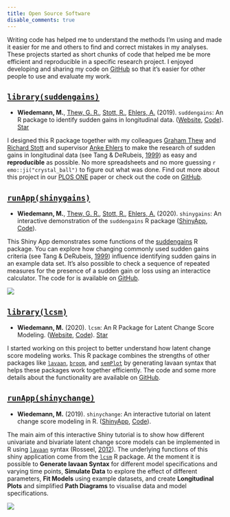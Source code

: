 ```yaml
---
title: Open Source Software
disable_comments: true
---
```


<!-- Place this tag in your head or just before your close body tag. -->
<script async defer src="https://buttons.github.io/buttons.js"></script>

Writing code has helped me to understand the methods I'm using and made it easier for me and others to find and correct mistakes in my analyses.
These projects started as short chunks of code that helped me be more efficient and reproducible in a specific research project.
I enjoyed developing and sharing my code on [GitHub](https://github.com/milanwiedemann) so that it's easier for other people to use and evaluate my work.

## [`library(suddengains)`](https://milanwiedemann.github.io/suddengains/)

- **Wiedemann, M.**, [Thew, G. R.](https://twitter.com/drgrahamthew), [Stott, R.](https://twitter.com/DrRichardStott), [Ehlers, A.](https://www.psy.ox.ac.uk/team/anke-ehlers) (2019). 
`suddengains`: An R package to identify sudden gains in longitudinal data. ([Website](https://milanwiedemann.github.io/suddengains/), [Code](https://github.com/milanwiedemann/suddengains)).
<a class="github-button" href="https://github.com/milanwiedemann/suddengains" data-color-scheme="no-preference: light; light: light; dark: light;" data-show-count="true" aria-label="Star milanwiedemann/suddengains on GitHub">Star</a>

I designed this R package together with my colleagues [Graham Thew](https://twitter.com/drgrahamthew) and [Richard Stott](https://twitter.com/DrRichardStott) and supervisor [Anke Ehlers](https://www.psy.ox.ac.uk/team/anke-ehlers) to make the research of sudden gains in longitudinal data (see Tang & DeRubeis, [1999](https://doi.org/10.1037/0022-006X.67.6.894)) as easy and **reproducible** as possible.
No more spreadsheets and no more guessing `r emo::ji("crystal_ball")` to figure out what was done.
Find out more about this project in our [PLOS ONE](https://doi.org/10.1371/journal.pone.0230276) paper or check out the code on [GitHub](https://github.com/milanwiedemann/suddengains).

<!-- <img src="/gifs/r-suddengains.gif"/> -->

## [`runApp(shinygains)`](https://milanwiedemann.shinyapps.io/shinygains/)

- **Wiedemann, M.**, [Thew, G. R.](https://twitter.com/drgrahamthew), [Stott, R.](https://twitter.com/DrRichardStott), [Ehlers, A.](https://www.psy.ox.ac.uk/team/anke-ehlers) (2020). `shinygains`: An interactive demonstration of the `suddengains` R package ([ShinyApp](https://milanwiedemann.shinyapps.io/shinygains/), [Code](https://github.com/milanwiedemann/shinygains)).

This Shiny App demonstrates some functions of the [suddengains](https://milanwiedemann.github.io/suddengains/) R package.
You can explore how changing commonly used sudden gains criteria (see Tang & DeRubeis, [1999](https://doi.org/10.1037/0022-006X.67.6.894)) influence identifying sudden gains in an example data set.
It's also possible to check a sequence of repeated measures for the presence of a sudden gain or loss using an interactice calculator.
The code for is available on [GitHub](https://github.com/milanwiedemann/shinygains).


<img src="/gifs/r-shinygains-demo-01.gif"/>


## [`library(lcsm)`](https://milanwiedemann.github.io/lcsm/)

- **Wiedemann, M.** (2020). `lcsm`: An R Package for Latent Change Score Modeling. ([Website](https://milanwiedemann.github.io/lcsm/), [Code](https://github.com/milanwiedemann/lcsm)).
<a class="github-button" href="https://github.com/milanwiedemann/lcsm" data-color-scheme="no-preference: light; light: light; dark: light;" data-show-count="true" aria-label="Star milanwiedemann/lcsm on GitHub">Star</a>

I started working on this project to better understand how latent change score modeling works. 
This R package combines the strengths of other packages like [`lavaan`](http://lavaan.ugent.be/), [`broom`](https://CRAN.R-project.org/package=broom), and [`semPlot`](https://CRAN.R-project.org/package=semPlot) by generating lavaan syntax that helps these packages work together efficiently. 
The code and some more details about the functionality are available on [GitHub](https://github.com/milanwiedemann/lcsm).


## [`runApp(shinychange)`](https://milanwiedemann.shinyapps.io/shinychange/)

- **Wiedemann, M.** (2019). `shinychange`: An interactive tutorial on latent change score modeling in R. ([ShinyApp](https://milanwiedemann.shinyapps.io/shinychange/), [Code](https://github.com/milanwiedemann/shinychange)).

The main aim of this interactive Shiny tutorial is to show how different univariate and bivariate latent change score models can be implemented in R using [`lavaan`](http://lavaan.ugent.be/) syntax (Rosseel, [2012](http://www.jstatsoft.org/v48/i02)).
The underlying functions of this shiny application come from the [`lcsm`](https://milanwiedemann.github.io/lcsm/) R package.
At the moment it is possible to **Generate lavaan Syntax** for different model specifications and varying time points, **Simulate Data** to explore the effect of different parameters, **Fit Models** using example datasets, and create **Longitudinal Plots** and simplified **Path Diagrams** to visualise data and model specifications.

<img src="/gifs/r-shinychange-low.gif"/>
